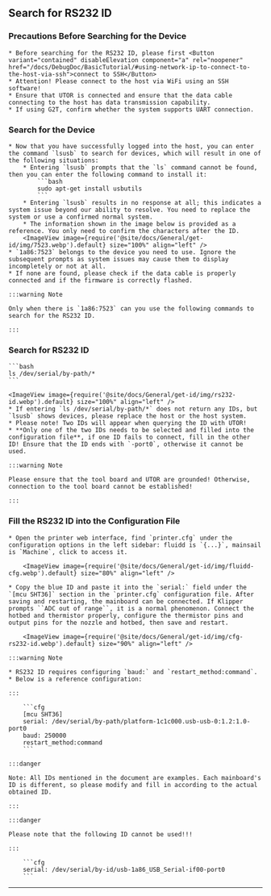 ## Search for RS232 ID

### Precautions Before Searching for the Device

    * Before searching for the RS232 ID, please first <Button variant="contained" disableElevation component="a" rel="noopener" href="/docs/DebugDoc/BasicTutorial/#using-network-ip-to-connect-to-the-host-via-ssh">connect to SSH</Button>
    * Attention! Please connect to the host via WiFi using an SSH software!
    * Ensure that UTOR is connected and ensure that the data cable connecting to the host has data transmission capability.
    * If using G2T, confirm whether the system supports UART connection.

### Search for the Device

    * Now that you have successfully logged into the host, you can enter the command `lsusb` to search for devices, which will result in one of the following situations:
        * Entering `lsusb` prompts that the `ls` command cannot be found, then you can enter the following command to install it:
            ```bash
            sudo apt-get install usbutils
            ```
        * Entering `lsusb` results in no response at all; this indicates a system issue beyond our ability to resolve. You need to replace the system or use a confirmed normal system.
        * The information shown in the image below is provided as a reference. You only need to confirm the characters after the ID.
        <ImageView image={require('@site/docs/General/get-id/img/7523.webp').default} size="100%" align="left" />
    * `1a86:7523` belongs to the device you need to use. Ignore the subsequent prompts as system issues may cause them to display incompletely or not at all.
    * If none are found, please check if the data cable is properly connected and if the firmware is correctly flashed.

    :::warning Note

    Only when there is `1a86:7523` can you use the following commands to search for the RS232 ID.

    :::

### Search for RS232 ID

    ```bash
    ls /dev/serial/by-path/*
    ```

    <ImageView image={require('@site/docs/General/get-id/img/rs232-id.webp').default} size="100%" align="left" />
    * If entering `ls /dev/serial/by-path/*` does not return any IDs, but `lsusb` shows devices, please replace the host or the host system.
    * Please note! Two IDs will appear when querying the ID with UTOR!
    * **Only one of the two IDs needs to be selected and filled into the configuration file**, if one ID fails to connect, fill in the other ID! Ensure that the ID ends with `-port0`, otherwise it cannot be used.

    :::warning Note

    Please ensure that the tool board and UTOR are grounded! Otherwise, connection to the tool board cannot be established!

    :::

### Fill the RS232 ID into the Configuration File

    * Open the printer web interface, find `printer.cfg` under the configuration options in the left sidebar: fluidd is `{...}`, mainsail is `Machine`, click to access it.

        <ImageView image={require('@site/docs/General/get-id/img/fluidd-cfg.webp').default} size="80%" align="left" />

    * Copy the blue ID and paste it into the `serial:` field under the `[mcu SHT36]` section in the `printer.cfg` configuration file. After saving and restarting, the mainboard can be connected. If Klipper prompts ``ADC out of range``, it is a normal phenomenon. Connect the hotbed and thermistor properly, configure the thermistor pins and output pins for the nozzle and hotbed, then save and restart.

        <ImageView image={require('@site/docs/General/get-id/img/cfg-rs232-id.webp').default} size="90%" align="left" />

    :::warning Note

    * RS232 ID requires configuring `baud:` and `restart_method:command`.
    * Below is a reference configuration:

    :::

        ```cfg
        [mcu SHT36]
        serial: /dev/serial/by-path/platform-1c1c000.usb-usb-0:1.2:1.0-port0
        baud: 250000
        restart_method:command
        ```

    :::danger

    Note: All IDs mentioned in the document are examples. Each mainboard's ID is different, so please modify and fill in according to the actual obtained ID.

    :::

    :::danger

    Please note that the following ID cannot be used!!!

    :::

        ```cfg
        serial: /dev/serial/by-id/usb-1a86_USB_Serial-if00-port0
        ```
----

